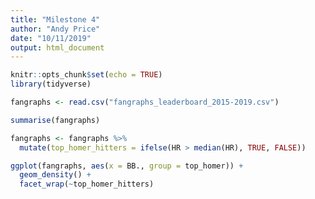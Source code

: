 ```yaml
---
title: "Milestone 4"
author: "Andy Price"
date: "10/11/2019"
output: html_document
---
```


```r
knitr::opts_chunk$set(echo = TRUE)
library(tidyverse)
```

```r
fangraphs <- read.csv("fangraphs_leaderboard_2015-2019.csv")

summarise(fangraphs)

fangraphs <- fangraphs %>%
  mutate(top_homer_hitters = ifelse(HR > median(HR), TRUE, FALSE))

ggplot(fangraphs, aes(x = BB., group = top_homer)) +
  geom_density() +
  facet_wrap(~top_homer_hitters)

```

